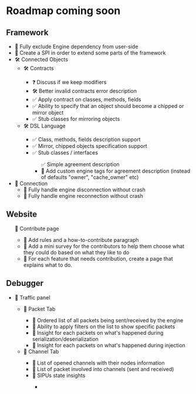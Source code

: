 
# Roadmap coming soon

## Framework
<ul>
    <li>🔲 Fully exclude Engine dependency from user-side</li>
    <li>🔲 Create a SPI in order to extend some parts of the framework</li>
    <li>🛠️ Connected Objects
        <ul>
            <li>🛠 Contracts</li>
            <ul>
                <li>❓ Discuss if we keep modifiers</li>
                <li>🛠️ Better invalid contracts error description</li>
                <li>✅ Apply contract on classes, methods, fields</li>
                <li>✅ Ability to specify that an object should become a chipped or mirror object</li>
                <li>✅ Stub classes for mirroring objects</li>
            </ul>
            <li>🛠️ DSL Language</li>
            <ul>
                <li>✅ Class, methods, fields description support</li>
                <li>✅ Mirror, chipped objects specification support</li>
                <li>✅ Stub classes / interfaces</li>
                <ul>✅ Simple agreement description
                    <li>🔲 Add custom engine tags for agreement description (instead of defaults "owner", "cache_owner"
                        etc)</li>
                </ul>
            </ul>
        </ul>
    </li>
    <li>🔲 Connection
        <ul>
            <li>🔲 Fully handle engine disconnection without crash</li>
            <li>🔲 Fully handle engine reconnection without crash</li>
        </ul>
    </li>
</ul>

## Website
<ul>🔲 Contribute page
    <ul>
        <li>🔲 Add rules and a how-to-contribute paragraph</li>
        <li>🔲 Add a mini survey for the contributors to help them choose what they could do based on what they like to
            do
        </li>
        <li>🔲 For each feature that needs contribution, create a page that explains what to do.</li>
    </ul>
</ul>

## Debugger

<ul>
    <li>🔲 Traffic panel</li>
    <ul>
        <li>🔲 Packet Tab</li>
        <ul>
            <li>🔲 Ordered list of all packets being sent/received by the engine</li>
            <li>🔲 Ability to apply filters on the list to show specific packets</li>
            <li>🔲 Insight for each packets on what's happened during serialization/deserialization</li>
            <li>🔲 Insight for each packets on what's happened during injection</li>
        </ul>
        <li>🔲 Channel Tab</li>
        <ul>
            <li>🔲 List of opened channels with their nodes information</li>
            <li>🔲 List of packet involved into channels (sent and received)</li>
            <li>🔲 SIPUs state insights</li>
            <ul>
                <li></li>
            </ul>
        </ul>
    </ul>
</ul>